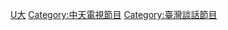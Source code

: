 {{Catmore}}

[[Category:台灣綜藝節目|U大]]
[[Category:中天電視節目|Category:中天電視節目]]
[[Category:臺灣談話節目|Category:臺灣談話節目]]